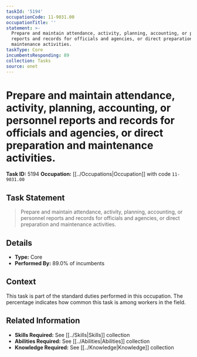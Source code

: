 ```yaml
---
taskId: '5194'
occupationCode: 11-9031.00
occupationTitle: ''
statement: >-
  Prepare and maintain attendance, activity, planning, accounting, or personnel
  reports and records for officials and agencies, or direct preparation and
  maintenance activities.
taskType: Core
incumbentsResponding: 89
collection: Tasks
source: onet
---
```

# Prepare and maintain attendance, activity, planning, accounting, or personnel reports and records for officials and agencies, or direct preparation and maintenance activities.

**Task ID:** 5194
**Occupation:** [[../Occupations|Occupation]] with code `11-9031.00`

## Task Statement

> Prepare and maintain attendance, activity, planning, accounting, or personnel reports and records for officials and agencies, or direct preparation and maintenance activities.

## Details

- **Type:** Core
- **Performed By:** 89.0% of incumbents

## Context

This task is part of the standard duties performed in this occupation. The percentage indicates how common this task is among workers in the field.

## Related Information

- **Skills Required:** See [[../Skills|Skills]] collection
- **Abilities Required:** See [[../Abilities|Abilities]] collection
- **Knowledge Required:** See [[../Knowledge|Knowledge]] collection
